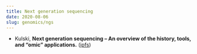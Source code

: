```yaml
---
title: Next generation sequencing
date: 2020-08-06
slug: genomics/ngs
---
```


* Kulski, **Next generation sequencing &ndash; An overview of the history, tools, and &ldquo;omic&rdquo; applications.** ([ipfs](https://ipfs.io/ipfs/QmbqMjV59nvG5nxz3unnAHdeVFwgCW23qDUUdsWSP6VBqz))

